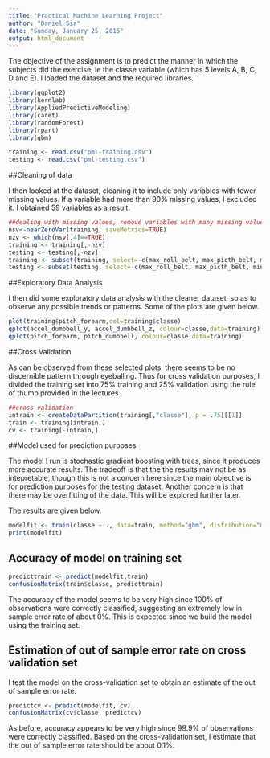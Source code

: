 ```yaml
---
title: "Practical Machine Learning Project"
author: "Daniel Sia"
date: "Sunday, January 25, 2015"
output: html_document
---
```


The objective of the assignment is to predict the manner in which the subjects did the exercise, ie the classe variable (which has 5 levels A, B, C, D and E).
I loaded the dataset and the required libraries.

```r
library(ggplot2)
library(kernlab)
library(AppliedPredictiveModeling)
library(caret)
library(randomForest)
library(rpart)
library(gbm)

training <- read.csv("pml-training.csv")
testing <- read.csv("pml-testing.csv")

```

##Cleaning of data

I then looked at the dataset, cleaning it to include only variables with fewer missing values. If a variable had more than 90% missing values, I excluded it. I obtained 59 variables as a result. 

```r
##dealing with missing values, remove variables with many missing values
nsv<-nearZeroVar(training, saveMetrics=TRUE)
nzv <- which(nsv[,4]==TRUE)
training <- training[,-nzv]
testing <- testing[,-nzv]
training <- subset(training, select=-c(max_roll_belt, max_picth_belt, min_roll_belt, min_pitch_belt, amplitude_roll_belt, amplitude_pitch_belt, var_total_accel_belt, avg_roll_belt, stddev_roll_belt, var_roll_belt, avg_pitch_belt, stddev_pitch_belt, var_pitch_belt, avg_yaw_belt, stddev_yaw_belt, var_yaw_belt, var_accel_arm, max_picth_arm, max_yaw_arm, min_yaw_arm, amplitude_yaw_arm, max_roll_dumbbell, max_picth_dumbbell, min_roll_dumbbell, min_pitch_dumbbell, amplitude_roll_dumbbell, amplitude_pitch_dumbbell, var_accel_dumbbell, avg_roll_dumbbell, stddev_roll_dumbbell, var_roll_dumbbell, avg_pitch_dumbbell, stddev_pitch_dumbbell, var_pitch_dumbbell, avg_yaw_dumbbell, stddev_yaw_dumbbell, var_yaw_dumbbell, max_picth_forearm, min_pitch_forearm, amplitude_pitch_forearm, var_accel_forearm))
testing <- subset(testing, select=-c(max_roll_belt, max_picth_belt, min_roll_belt, min_pitch_belt, amplitude_roll_belt, amplitude_pitch_belt, var_total_accel_belt, avg_roll_belt, stddev_roll_belt, var_roll_belt, avg_pitch_belt, stddev_pitch_belt, var_pitch_belt, avg_yaw_belt, stddev_yaw_belt, var_yaw_belt, var_accel_arm, max_picth_arm, max_yaw_arm, min_yaw_arm, amplitude_yaw_arm, max_roll_dumbbell, max_picth_dumbbell, min_roll_dumbbell, min_pitch_dumbbell, amplitude_roll_dumbbell, amplitude_pitch_dumbbell, var_accel_dumbbell, avg_roll_dumbbell, stddev_roll_dumbbell, var_roll_dumbbell, avg_pitch_dumbbell, stddev_pitch_dumbbell, var_pitch_dumbbell, avg_yaw_dumbbell, stddev_yaw_dumbbell, var_yaw_dumbbell, max_picth_forearm, min_pitch_forearm, amplitude_pitch_forearm, var_accel_forearm))

```

##Exploratory Data Analysis

I then did some exploratory data analysis with the cleaner dataset, so as to observe any possible trends or patterns. Some of the plots are given below.

```r
plot(training$pitch_forearm,col=training$classe)
qplot(accel_dumbbell_y, accel_dumbbell_z, colour=classe,data=training)
qplot(pitch_forearm, pitch_dumbbell, colour=classe,data=training)
```

##Cross Validation

As can be observed from these selected plots, there seems to be no discernible pattern through eyeballing. Thus for cross validation purposes, I divided the training set into 75% training and 25% validation using the rule of thumb provided in the lectures.

```r
##cross validation
intrain <- createDataPartition(training[,"classe"], p = .75)[[1]] 
train <- training[intrain,]
cv <- training[-intrain,]
```

##Model used for prediction purposes

The model I run is stochastic gradient boosting with trees, since it produces more accurate results. The tradeoff is that the the results may not be as intepretable, though this is not a concern here since the main objective is for prediction purposes for the testing dataset. Another concern is that there may be overfitting of the data. This will be explored further later. 

The results are given below.

```r
modelfit <- train(classe ~ ., data=train, method="gbm", distribution="multinomial", verbose=FALSE)
print(modelfit)
```

## Accuracy of model on training set

```r
predicttrain <- predict(modelfit,train)
confusionMatrix(train$classe, predicttrain)
```

The accuracy of the model seems to be very high since 100% of observations were correctly classified, suggesting an extremely low in sample error rate of about 0%. This is expected since we build the model using the training set.

## Estimation of out of sample error rate on cross validation set

I test the model on the cross-validation set to obtain an estimate of the out of sample error rate. 

```r
predictcv <- predict(modelfit, cv)
confusionMatrix(cv$classe, predictcv)
```

As before, accuracy appears to be very high since 99.9% of observations were correctly classified. Based on the cross-validation set, I estimate that the out of sample error rate should be about 0.1%.
